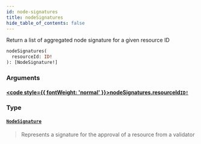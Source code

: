 ```yaml
---
id: node-signatures
title: nodeSignatures
hide_table_of_contents: false
---
```








Return a list of aggregated node signature for a given resource ID

```graphql
nodeSignatures(
  resourceId: ID!
): [NodeSignature!]
```


### Arguments

#### [<code style={{ fontWeight: 'normal' }}>nodeSignatures.<b>resourceId</b></code>](#)<Bullet />[`ID!`](/testnet/api/graphql/scalars/id) <Badge class="secondary" text="non-null"/> <Badge class="secondary" text="scalar"/>
> 
> 

### Type

#### [`NodeSignature`](/testnet/api/graphql/objects/node-signature) <Badge class="secondary" text="object"/>
> Represents a signature for the approval of a resource from a validator
> 





